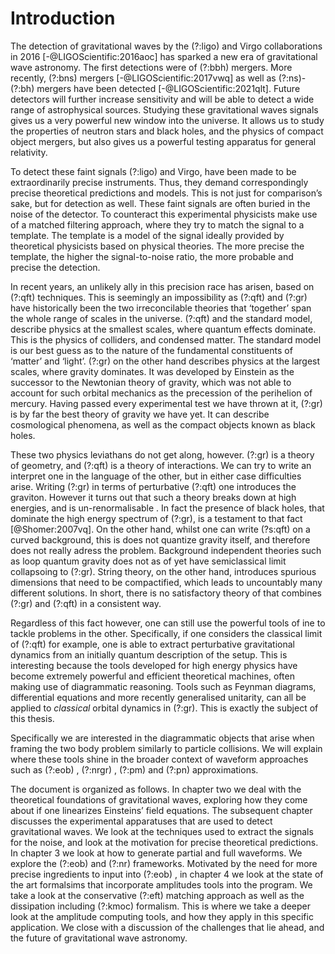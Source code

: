 # Introduction

The detection of gravitational waves by the (?:ligo)  and Virgo collaborations in 2016 [-@LIGOScientific:2016aoc] has sparked a new era of gravitational wave astronomy. The first detections were of (?:bbh) mergers. More recently, (?:bns)  mergers [-@LIGOScientific:2017vwq]  as well as (?:ns)-(?:bh) mergers have been detected [-@LIGOScientific:2021qlt]. Future detectors will further increase sensitivity and will be able to detect a wide range of astrophysical sources. Studying these gravitational waves signals gives us a very powerful new window into the universe.  It allows us to study the properties of neutron stars and black holes, and the physics of compact object mergers, but also gives us a powerful testing apparatus for general relativity.

To detect these faint signals (?:ligo) and Virgo, have been made to be extraordinarily precise instruments. Thus, they demand correspondingly precise theoretical predictions and models. This is not just for comparison’s sake, but for detection as well. These faint signals are often buried in the noise of the detector. To counteract this experimental physicists make use of a matched filtering approach, where they try to match the signal to a template. The template is a model of the signal ideally provided by theoretical physicists based on physical theories. The more precise the template, the higher the signal-to-noise ratio, the more probable and precise the detection.

In recent years, an unlikely ally in this precision race has arisen, based on (?:qft) techniques. This is seemingly an impossibility as (?:qft) and (?:gr) have historically been the two irreconcilable theories that 'together' span the whole range of scales in the universe. (?:qft) and the standard model, describe physics at the smallest scales, where quantum effects dominate. This is the physics of colliders, and condensed matter. The standard model is our best guess as to the nature of the fundamental constituents of 'matter' and 'light'. (?:gr) on the other hand describes physics at the largest scales, where gravity dominates. It was developed by Einstein as the successor to the Newtonian theory of gravity, which was not able to account for such orbital mechanics as the precession of the perihelion of mercury. Having passed every experimental test we have thrown at it, (?:gr) is by far the best theory of gravity we have yet. It can describe cosmological phenomena, as well as the compact objects known as black holes.

These two physics leviathans do not get along, however. (?:gr) is a theory of geometry, and (?:qft) is a theory of interactions. We can try to write an interpret one in the language of the other, but in either case difficulties arise. Writing (?:gr) in terms of perturbative (?:qft) one introduces the graviton. However it turns out that such a theory breaks down at high energies, and is un-renormalisable . In fact the presence of black holes, that dominate the high energy spectrum of (?:gr), is a testament to that fact   [@Shomer:2007vq]. On the other hand, whilst one can write (?s:qft) on a curved background, this is does not quantize gravity itself, and therefore does not really adress the problem. Background independent theories such as loop quantum gravity does not as of yet have semiclassical limit collapsoing to (?:gr). String theory, on the other hand, introduces spurious dimensions that need to be compactified, which leads to uncountably many different solutions. In short, there is no satisfactory theory of that combines (?:gr) and (?:qft) in a consistent way. 

Regardless of this fact however, one can still use the powerful tools of ine to tackle problems in the other. Specifically, if one considers the classical limit of (?:qft) for example, one is able to extract perturbative gravitational dynamics from an initially quantum description of the setup. This is interesting because the tools developed for high energy physics have become extremely powerful and efficient theoretical machines, often making use of diagrammatic reasoning. Tools such as Feynman diagrams, differential equations and more recently generalised unitarity, can all be applied to *classical* orbital dynamics in (?:gr). This is exactly the subject of this thesis.

Specifically we are interested in the diagrammatic objects that arise when framing the two body problem similarly to particle collisions. We will explain where these tools shine in the broader context of waveform approaches such as (?:eob) , (?:nrgr) , (?:pm) and (?:pn) approximations. 

The document is organized as follows. In chapter two we deal with the theoretical foundations of gravitational waves, exploring how they come about if one linearizes Einsteins' field equations. The subsequent chapter discusses the experimental apparatuses that are used to detect gravitational waves. We look at the techniques used to extract the signals for the noise, and look at the motivation for precise theoretical predictions. In chapter 3 we look at how to generate partial and full waveforms. We explore the (?:eob) and (?:nr) frameworks. Motivated by the need for more precise ingredients to input into (?:eob) , in chapter 4 we look at the state of the art formalsims that incorporate amplitudes tools into the program. We take a look at the conservative (?:eft) matching approach as well as the  dissipation including (?:kmoc) formalism. This is where we take a deeper look at the amplitude computing tools, and how they apply in this specific application. We close with a discussion of the challenges that lie ahead, and the future of gravitational wave astronomy.






